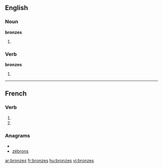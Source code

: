 {{also|bronzés}}
==English==

===Noun===
'''bronzes'''

# {{plural of|[[bronze]]}}

===Verb===
'''bronzes'''

# {{third-person singular of|[[bronze]]}}

----

==French==

===Verb===
{{fr-verb-form}}

# {{form of|[[second-person|Second-person]] [[singular]] [[present indicative]]|bronzer|lang=French}}
# {{form of|Second-person singular [[present subjunctive]]|bronzer |lang=French}}

===Anagrams===
* {{alphagram|benorsz}}
* [[zébrons#French|zébrons]]


[[ar:bronzes]]
[[fr:bronzes]]
[[hu:bronzes]]
[[vi:bronzes]]